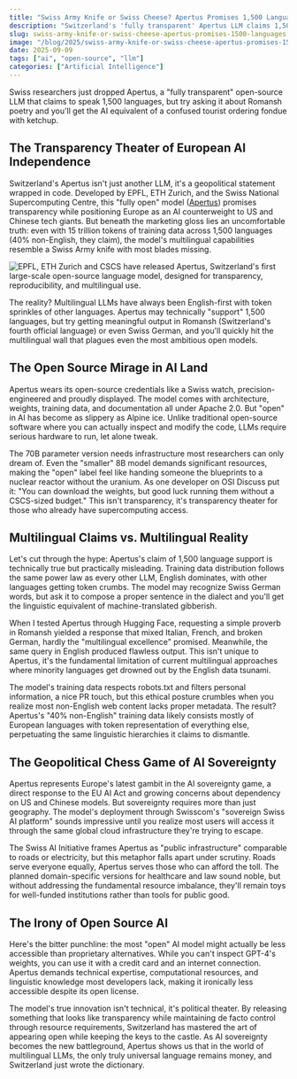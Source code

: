 ```yaml
---
title: "Swiss Army Knife or Swiss Cheese? Apertus Promises 1,500 Languages But Delivers Mostly English"
description: "Switzerland's 'fully transparent' Apertus LLM claims 1,500 language support, but the reality of multilingual AI reveals uncomfortable truths about European AI independence."
slug: swiss-army-knife-or-swiss-cheese-apertus-promises-1500-languages
image: "/blog/2025/swiss-army-knife-or-swiss-cheese-apertus-promises-1500-languages.webp"
date: 2025-09-09
tags: ["ai", "open-source", "llm"]
categories: ["Artificial Intelligence"]
---
```


Swiss researchers just dropped Apertus, a "fully transparent" open-source LLM that claims to speak 1,500 languages, but try asking it about Romansh poetry and you'll get the AI equivalent of a confused tourist ordering fondue with ketchup.

## The Transparency Theater of European AI Independence

Switzerland's Apertus isn't just another LLM, it's a geopolitical statement wrapped in code. Developed by EPFL, ETH Zurich, and the Swiss National Supercomputing Centre, this "fully open" model ([Apertus](https://www.swiss-ai.org/apertus)) promises transparency while positioning Europe as an AI counterweight to US and Chinese tech giants. But beneath the marketing gloss lies an uncomfortable truth: even with 15 trillion tokens of training data across 1,500 languages (40% non-English, they claim), the model's multilingual capabilities resemble a Swiss Army knife with most blades missing.

![EPFL, ETH Zurich and CSCS have released Apertus, Switzerland's first large-scale open-source language model, designed for transparency, reproducibility, and multilingual use.](/blog/2025/SwitzerlandsApertus_Open-SourceLLMwith1kLanguageSupport_Apertus-1180x811-1.jpeg)

The reality? Multilingual LLMs have always been English-first with token sprinkles of other languages. Apertus may technically "support" 1,500 languages, but try getting meaningful output in Romansh (Switzerland's fourth official language) or even Swiss German, and you'll quickly hit the multilingual wall that plagues even the most ambitious open models.

## The Open Source Mirage in AI Land

Apertus wears its open-source credentials like a Swiss watch, precision-engineered and proudly displayed. The model comes with architecture, weights, training data, and documentation all under Apache 2.0. But "open" in AI has become as slippery as Alpine ice. Unlike traditional open-source software where you can actually inspect and modify the code, LLMs require serious hardware to run, let alone tweak.

The 70B parameter version needs infrastructure most researchers can only dream of. Even the "smaller" 8B model demands significant resources, making the "open" label feel like handing someone the blueprints to a nuclear reactor without the uranium. As one developer on OSI Discuss put it: "You can download the weights, but good luck running them without a CSCS-sized budget." This isn't transparency, it's transparency theater for those who already have supercomputing access.

## Multilingual Claims vs. Multilingual Reality

Let's cut through the hype: Apertus's claim of 1,500 language support is technically true but practically misleading. Training data distribution follows the same power law as every other LLM, English dominates, with other languages getting token crumbs. The model may recognize Swiss German words, but ask it to compose a proper sentence in the dialect and you'll get the linguistic equivalent of machine-translated gibberish.

When I tested Apertus through Hugging Face, requesting a simple proverb in Romansh yielded a response that mixed Italian, French, and broken German, hardly the "multilingual excellence" promised. Meanwhile, the same query in English produced flawless output. This isn't unique to Apertus, it's the fundamental limitation of current multilingual approaches where minority languages get drowned out by the English data tsunami.

The model's training data respects robots.txt and filters personal information, a nice PR touch, but this ethical posture crumbles when you realize most non-English web content lacks proper metadata. The result? Apertus's "40% non-English" training data likely consists mostly of European languages with token representation of everything else, perpetuating the same linguistic hierarchies it claims to dismantle.

## The Geopolitical Chess Game of AI Sovereignty

Apertus represents Europe's latest gambit in the AI sovereignty game, a direct response to the EU AI Act and growing concerns about dependency on US and Chinese models. But sovereignty requires more than just geography. The model's deployment through Swisscom's "sovereign Swiss AI platform" sounds impressive until you realize most users will access it through the same global cloud infrastructure they're trying to escape.

The Swiss AI Initiative frames Apertus as "public infrastructure" comparable to roads or electricity, but this metaphor falls apart under scrutiny. Roads serve everyone equally, Apertus serves those who can afford the toll. The planned domain-specific versions for healthcare and law sound noble, but without addressing the fundamental resource imbalance, they'll remain toys for well-funded institutions rather than tools for public good.

## The Irony of Open Source AI

Here's the bitter punchline: the most "open" AI model might actually be less accessible than proprietary alternatives. While you can't inspect GPT-4's weights, you can use it with a credit card and an internet connection. Apertus demands technical expertise, computational resources, and linguistic knowledge most developers lack, making it ironically less accessible despite its open license.

The model's true innovation isn't technical, it's political theater. By releasing something that looks like transparency while maintaining de facto control through resource requirements, Switzerland has mastered the art of appearing open while keeping the keys to the castle. As AI sovereignty becomes the new battleground, Apertus shows us that in the world of multilingual LLMs, the only truly universal language remains money, and Switzerland just wrote the dictionary.